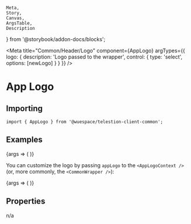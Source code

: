 	Meta,
	Story,
	Canvas,
	ArgsTable,
	Description
} from '@storybook/addon-docs/blocks';

<Meta
	title="Common/Header/Logo"
	component={AppLogo}
	argTypes={{
		logo: {
			description: 'Logo passed to the wrapper',
			control: {
				type: 'select',
				options: [newLogo]
			}
		}
	}}
/>

# App Logo

<Description of={AppLogo} />

## Importing

```tsx
import { AppLogo } from '@wuespace/telestion-client-common';
```

## Examples

<Canvas>
	<Story height={'64px'} name="Default logo" args={{}}>
		{args => (
			<AppLogoContext appLogo={args.logo}>
				<AppLogo />
			</AppLogoContext>
		)}
	</Story>
</Canvas>

You can customize the logo by passing `appLogo` to the `<AppLogoContext />` (or, more commonly, the `<CommonWrapper />`):

<Canvas>
	<Story height={'64px'} name="Custom logo" args={{ logo: newLogo }}>
		{args => (
			<AppLogoContext appLogo={args.logo}>
				<AppLogo />
			</AppLogoContext>
		)}
	</Story>
</Canvas>

## Properties

n/a
